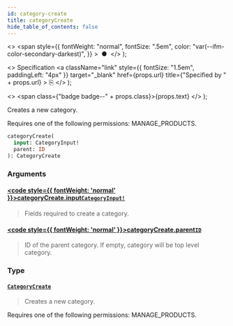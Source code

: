 ```yaml
---
id: category-create
title: categoryCreate
hide_table_of_contents: false
---
```


  <>
    <span
      style={{
        fontWeight: "normal",
        fontSize: ".5em",
        color: "var(--ifm-color-secondary-darkest)",
      }}
    >
      &nbsp;●&nbsp;
    </span>
  </>
);

  <>
    Specification
    <a
      className="link"
      style={{ fontSize: "1.5em", paddingLeft: "4px" }}
      target="\_blank"
      href={props.url}
      title={"Specified by " + props.url}
    >
      ⎘
    </a>
  </>
);

  <>
    <span class={"badge badge--" + props.class}>{props.text}</span>
  </>
);

Creates a new category.

Requires one of the following permissions: MANAGE_PRODUCTS.

```graphql
categoryCreate(
  input: CategoryInput!
  parent: ID
): CategoryCreate
```

### Arguments

#### [<code style={{ fontWeight: 'normal' }}>categoryCreate.<b>input</b></code>](#)<Bullet />[`CategoryInput!`](../../api-reference/inputs/category-input) <Badge class="secondary" text="non-null"/> <Badge class="secondary" text="input"/>

> Fields required to create a category.

#### [<code style={{ fontWeight: 'normal' }}>categoryCreate.<b>parent</b></code>](#)<Bullet />[`ID`](../../api-reference/scalars/id) <Badge class="secondary" text="scalar"/>

> ID of the parent category. If empty, category will be top level category.

### Type

#### [`CategoryCreate`](../../api-reference/objects/category-create) <Badge class="secondary" text="object"/>

> Creates a new category.

Requires one of the following permissions: MANAGE_PRODUCTS.

>
